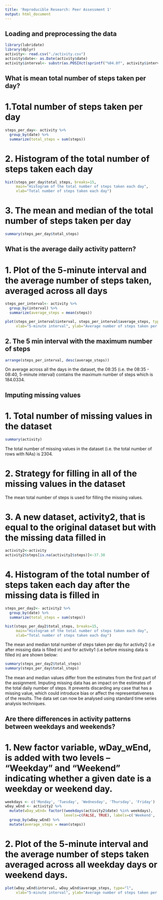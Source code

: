 ```yaml
---
title: 'Reproducible Research: Peer Assessment 1'
output: html_document
---
```


## Loading and preprocessing the data
```r
library(lubridate)
library(dplyr)
activity<- read.csv("./activity.csv")
activity$date<- as.Date(activity$date)
activity$interval<- substr(as.POSIXct(sprintf("%04.0f", activity$interval), format='%H%M'), 12, 16)
```


## What is mean total number of steps taken per day?

# 1.Total number of steps taken per day
```r
steps_per_day<- activity %>% 
  group_by(date) %>% 
  summarize(total_steps = sum(steps))
```

# 2. Histogram of the total number of steps taken each day
```r
hist(steps_per_day$total_steps, breaks=15, 
     main="Histogram of the total number of steps taken each day",
     xlab="Total number of steps taken each day")
```

# 3. The mean and median of the total number of steps taken per day
```r
summary(steps_per_day$total_steps)
```

## What is the average daily activity pattern?

# 1. Plot of the 5-minute interval and the average number of steps taken, averaged across all days
```r
steps_per_interval<- activity %>% 
  group_by(interval) %>% 
  summarize(average_steps = mean(steps))

plot(steps_per_interval$interval, steps_per_interval$average_steps, type="l",
     xlab="5-minute interval", ylab="Average number of steps taken per day")
```

## 2. The 5 min interval with the maximum number of steps
```r
arrange(steps_per_interval, desc(average_steps))
```
On average across all the days in the dataset, the 08:35 (i.e. the 08:35 - 08:40, 5-minute interval) contains the maximum number of steps which is 184.0334.


## Imputing missing values
# 1. Total number of missing values in the dataset
```r
summary(activity)
```
The total number of missing values in the dataset (i.e. the total number of rows with NAs) is 2304.

# 2. Strategy for filling in all of the missing values in the dataset
The mean total number of steps is used for filling the missing values.

# 3. A new dataset, activity2, that is equal to the original dataset but with the missing data filled in
```r
activity2<-activity
activity2$steps[is.na(activity2$steps)]<-37.38
```

# 4. Histogram of the total number of steps taken each day after the missing data is filled in
```r
steps_per_day2<- activity2 %>% 
  group_by(date) %>% 
  summarize(total_steps = sum(steps))

hist(steps_per_day2$total_steps, breaks=15, 
     main="Histogram of the total number of steps taken each day",
     xlab="Total number of steps taken each day")
```

The mean and median total number of steps taken per day for activity2 (i.e after missing data is filled in) and for activity1 (i.e before missing data is filled in) are shown below:
```r
summary(steps_per_day2$total_steps)
summary(steps_per_day$total_steps)
```
The mean and median values differ from the estimates from the first part of the assignment.
Imputing missing data has an impact on the estimates of the total daily number of steps. It prevents discarding any case that has a missing value, which could introduce bias or affect the representativeness of the results. The data set can now be analysed using standard time series analysis techniques. 


## Are there differences in activity patterns between weekdays and weekends?

# 1. New factor variable, wDay_wEnd, is added with two levels – “Weekday” and “Weekend” indicating whether a given date is a weekday or weekend day.
```r
weekdays <- c('Monday', 'Tuesday', 'Wednesday', 'Thursday', 'Friday')
wDay_wEnd <- activity2 %>% 
  mutate(wDay_wEnd= factor((weekdays(activity2$date) %in% weekdays), 
                           levels=c(FALSE, TRUE), labels=c('Weekend', 'Weekday'))) %>%
  group_by(wDay_wEnd) %>%
  mutate(average_steps = mean(steps))
```
  
# 2. Plot of the 5-minute interval and the average number of steps taken averaged across all weekday days or weekend days.
```r
plot(wDay_wEnd$interval, wDay_wEnd$average_steps, type="l",
     xlab="5-minute interval", ylab="Average number of steps taken per weekday or weekend")
```

